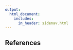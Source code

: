 ```yaml
---
output: 
  html_document:
    includes:
      in_header: sidenav.html
---
```


<div class="main">
<div class="card">

# References

</div>
</div>
